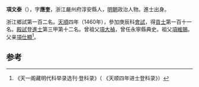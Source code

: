 '''項文泰'''（{{bd|1425年||？}}），字'''應奎'''，浙江嚴州府淳安縣人，[[明朝|明朝]]政治人物。進士出身。

浙江鄉試第一百二名。[[天顺_(明朝)|天順]]四年（1460年），參加庚辰科[[會試|會試]]，得[[貢士|貢士]]第一百十一名。[[殿試|殿試]]登[[進士|進士]]第三甲第十二名。曾祖父[[項大禎|項大禎]]，曾任永寧縣典史。祖父[[項維賜|項維賜]]。父亲[[項仕顯|項仕顯]]<ref>《天一阁藏明代科举录选刊·登科录》（ 《天顺四年进士登科录》）</ref>。

==参考==
{{reflist}}
{{明朝人物小作品}}
{{天順四年庚辰科殿試金榜}}